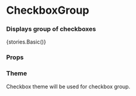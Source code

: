 
<Meta title="Core/CheckboxGroup" component={CheckboxGroup} />

# CheckboxGroup

### Displays group of checkboxes

<Preview withToolbar>
    <Story name="Basic">{stories.Basic()}</Story>
</Preview>

### Props

<Props of={CheckboxGroup} />

### Theme

Checkbox theme will be used for checkbox group.
